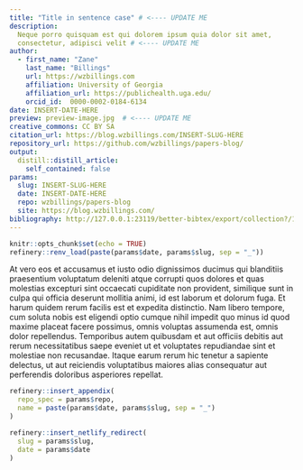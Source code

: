 ```yaml
---
title: "Title in sentence case" # <---- UPDATE ME
description:
  Neque porro quisquam est qui dolorem ipsum quia dolor sit amet, 
  consectetur, adipisci velit # <---- UPDATE ME
author:
  - first_name: "Zane"
    last_name: "Billings"
    url: https://wzbillings.com
    affiliation: University of Georgia
    affiliation_url: https://publichealth.uga.edu/
    orcid_id:  0000-0002-0184-6134
date: INSERT-DATE-HERE
preview: preview-image.jpg  # <---- UPDATE ME 
creative_commons: CC BY SA
citation_url: https://blog.wzbillings.com/INSERT-SLUG-HERE 
repository_url: https://github.com/wzbillings/papers-blog/
output:
  distill::distill_article:
    self_contained: false
params:
  slug: INSERT-SLUG-HERE
  date: INSERT-DATE-HERE
  repo: wzbillings/papers-blog
  site: https://blog.wzbillings.com/
bibliography: http://127.0.0.1:23119/better-bibtex/export/collection?/1/CHZJLM59.bibtex
---
```


<!---
The template for this post was pretty much copied from the template created
by Danielle Navarro for her blog. https://github.com/djnavarro/distill-blog
She does awesome work and you should check her blog out!
---->

<!----
checklist:
  - check the "update me" messages in YAML above
  - initialise the _renv folder with refinery::renv_new("name of post folder")
  - populate the lockfile with refinery::renv_snapshot("name of post folder")
  - update the _renv folder from snapshot with refinery::restore("name of post folder")
---->


<!--------------- setup post ----------------->

```r
knitr::opts_chunk$set(echo = TRUE)
refinery::renv_load(paste(params$date, params$slug, sep = "_"))
```


<!--------------- post ----------------->

At vero eos et accusamus et iusto odio dignissimos ducimus qui blanditiis praesentium voluptatum deleniti atque corrupti quos dolores et quas molestias excepturi sint occaecati cupiditate non provident, similique sunt in culpa qui officia deserunt mollitia animi, id est laborum et dolorum fuga. Et harum quidem rerum facilis est et expedita distinctio. Nam libero tempore, cum soluta nobis est eligendi optio cumque nihil impedit quo minus id quod maxime placeat facere possimus, omnis voluptas assumenda est, omnis dolor repellendus. Temporibus autem quibusdam et aut officiis debitis aut rerum necessitatibus saepe eveniet ut et voluptates repudiandae sint et molestiae non recusandae. Itaque earum rerum hic tenetur a sapiente delectus, ut aut reiciendis voluptatibus maiores alias consequatur aut perferendis doloribus asperiores repellat.


<!--------------- appendices ----------------->

```r
refinery::insert_appendix(
  repo_spec = params$repo, 
  name = paste(params$date, params$slug, sep = "_")
)
```


<!--------------- miscellanea ----------------->

```r
refinery::insert_netlify_redirect(
  slug = params$slug, 
  date = params$date
)
```

